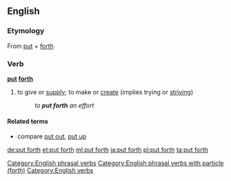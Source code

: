 ==English==

===Etymology===
From [[put]] + [[forth]]

===Verb===
'''[[put]] [[forth]]'''

# to give or [[supply]]; to make or [[create]] (implies trying or [[strive|striving]])
#:''to '''put forth''' an effort''

====Related terms====
* compare [[put out]], [[put up]]

[[Category:English phrasal verbs]]
[[Category:English phrasal verbs with particle (forth)]]
[[Category:English verbs]]

[[de:put forth]]
[[et:put forth]]
[[ml:put forth]]
[[ja:put forth]]
[[pl:put forth]]
[[ta:put forth]]